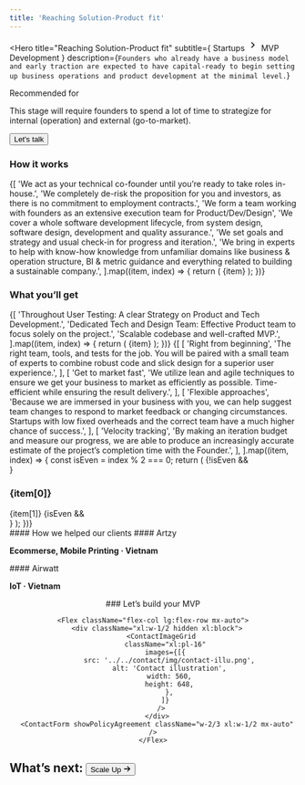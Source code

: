 ```yaml
---
title: 'Reaching Solution-Product fit'
---
```


<Hero
  title="Reaching Solution-Product fit"
  subtitle={
    <Flex className="gap-0">
    Startups
      <svg stroke="currentColor" fill="currentColor" stroke-width="0" viewBox="0 0 24 24" height="1.5em" width="1.5em" xmlns="http://www.w3.org/2000/svg"><path d="M8.59 16.34l4.58-4.59-4.58-4.59L10 5.75l6 6-6 6z"></path></svg>
    MVP Development
    </Flex>
  }
  description={`Founders who already have a business model and early traction are expected to have capital-ready to begin setting up business operations and product development at the minimal level.`}
>
  <Paragraph className="text-primary text-md font-bold uppercase mb-2">Recommended for</Paragraph>
  <div className="max-w-paragraph text-xl">
    This stage will require founders to spend a lot of time to strategize for internal (operation) and external (go-to-market).
  </div>

  <Button className="mt-6" href="#contact">Let's talk</Button>
</Hero>

<Section className="bg-alabaster">
  <Column gap="2xl">
    <H3 className="text-heading text-3xl">How it works</H3>
    <ColumnsList columns={1}>
      {[
        'We act as your technical co-founder until you’re ready to take roles in-house.',
        'We completely de-risk the proposition for you and investors, as there is no commitment to employment contracts.',
        'We form a team working with founders as an extensive execution team for Product/Dev/Design',
        'We cover a whole software development lifecycle, from system design, software design, development and quality assurance.',
        'We set goals and strategy and usual check-in for progress and iteration.',
        'We bring in experts to help with know-how knowledge from unfamiliar domains like business & operation structure, BI & metric guidance and everything related to building a sustainable company.',
      ].map((item, index) => {
        return (
          <ListItem key={index} className="text-xl max-w-paragraph py-1">
            {item}
          </ListItem>
        );
      })}
    </ColumnsList>
  </Column>
</Section>

<Section>
  <Column gap="2xl">
    <H3 className="text-heading text-3xl">What you’ll get</H3>
    <ColumnsList columns={1}>
      {[
        'Throughout User Testing: A clear Strategy on Product and Tech Development.',
        'Dedicated Tech and Design Team: Effective Product team to focus solely on the project.',
        'Scalable codebase and well-crafted MVP.',
      ].map((item, index) => {
        return (
          <ListItem key={index} className="text-xl max-w-paragraph py-1">
            {item}
          </ListItem>
        );
      })}
    </ColumnsList>
    <Column>
      {[
        [
          'Right from beginning',
          'The right team, tools, and tests for the job. You will be paired with a small team of experts to combine robust code and slick design for a superior user experience.',
        ],
        [
          'Get to market fast',
          'We utilize lean and agile techniques to ensure we get your business to market as efficiently as possible. Time-efficient while ensuring the result delivery.',
        ],
        [
          'Flexible approaches',
          'Because we are immersed in your business with you, we can help suggest team changes to respond to market feedback or changing circumstances. Startups with low fixed overheads and the correct team have a much higher chance of success.',
        ],
        [
          'Velocity tracking',
          'By making an iteration budget and measure our progress, we are able to produce an increasingly accurate estimate of the project’s completion time with the Founder.',
        ],
      ].map((item, index) => {
        const isEven = index % 2 === 0;
        return (
          <Flex key={index} className="my-12">
            {!isEven && <div className="hidden md:block w-1/2"></div>}
            <Column key={index} className="w-full md:w-1/2 space-y-2">
              <H3 className="text-heading text-3xl">{item[0]}</H3>
              <Paragraph className="text-xl">{item[1]}</Paragraph>
            </Column>
            {isEven && <div className="hidden md:block w-1/2"></div>}
          </Flex>
        );
      })}
    </Column>
  </Column>
</Section>

<Section>
#### How we helped our clients

<Flex className="flex-col sm:flex-row">
<Project colored background="light-yellow" href="/work/artzy" image="./img/artzy.png" imageAlt="artzy landing logo" imageClassName="pt-8 pb-0 px-[4.5%] **:w-full !**:object-fit" className="max-h-[400px] overflow-hidden sm:w-1/2">
  #### Artzy

**Ecommerse, Mobile Printing · Vietnam**

</Project>
<Project colored background="white-blue" href="/work/airwatt" image="./img/airwatt.png" imageAlt="airwatt landing logo" imageClassName="pt-8 pb-0 px-[4.5%] **:w-full !**:object-fit" className="max-h-[400px] overflow-hidden sm:w-1/2">
  #### Airwatt

**IoT · Vietnam**

</Project>
</Flex>

</Section>

<Hero>
  <Center className="flex flex-col gap-12">
    ### Let’s build your MVP

    <Flex className="flex-col lg:flex-row mx-auto">
      <div className="xl:w-1/2 hidden xl:block">
        <ContactImageGrid
          className="xl:pl-16"
          images={[{
            src: '../../contact/img/contact-illu.png',
            alt: 'Contact illustration',
            width: 560,
            height: 648,
            },
          ]}
        />
      </div>
      <ContactForm showPolicyAgreement className="w-2/3 xl:w-1/2 mx-auto" />
    </Flex>

  </Center>
</Hero>

<Section fullWidth className="bg-foreground py-12">
  <Container className="dwarves-container">
    <h2 className="flex items-center justify-center text-heading text-muted text-3xl">
      <span>What’s next:</span>
      <Button
        variant="link"
        className="inline items-center text-primary text-3xl"
        href="/startup/scale"
      >
        Scale Up
        <svg
          stroke="currentColor"
          fill="currentColor"
          strokeWidth="0"
          viewBox="0 0 16 16"
          className="ml-1"
          height="1em"
          width="1em"
          xmlns="http://www.w3.org/2000/svg"
        >
          <path
            fillRule="evenodd"
            clipRule="evenodd"
            d="M9 13.887l5-5V8.18l-5-5-.707.707 4.146 4.147H2v1h10.44L8.292 13.18l.707.707z"
          ></path>
        </svg>
      </Button>
    </h2>
  </Container>
</Section>
